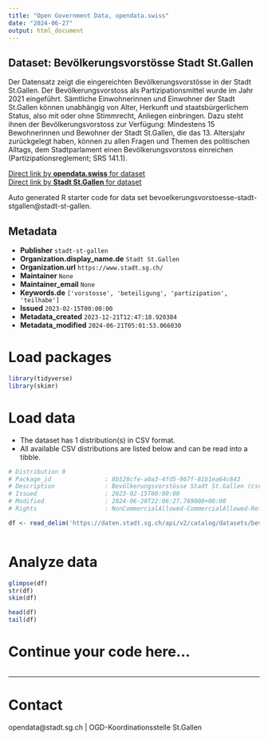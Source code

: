 ```yaml
---
title: "Open Government Data, opendata.swiss"
date: "2024-06-27"
output: html_document
---
```


## Dataset: Bevölkerungsvorstösse Stadt St.Gallen

Der Datensatz zeigt die eingereichten Bevölkerungsvorstösse in der Stadt St.Gallen. Der Bevölkerungsvorstoss als Partizipationsmittel wurde im Jahr 2021 eingeführt. Sämtliche Einwohnerinnen und Einwohner der Stadt St.Gallen können unabhängig von Alter, Herkunft und staatsbürgerlichem Status, also mit oder ohne Stimmrecht, Anliegen einbringen. Dazu steht ihnen der Bevölkerungsvorstoss zur Verfügung: Mindestens 15 Bewohnerinnen und Bewohner der Stadt St.Gallen, die das 13. Altersjahr zurückgelegt haben, können zu allen Fragen und Themen des politischen Alltags, dem Stadtparlament einen Bevölkerungsvorstoss einreichen (Partizipationsreglement; SRS 141.1).

[Direct link by **opendata.swiss** for dataset](https://opendata.swiss/de/dataset/bevolkerungsvorstosse-stadt-st-gallen)<br>
[Direct link by **Stadt St.Gallen** for dataset](https://daten.stadt.sg.ch/explore/dataset/bevoelkerungsvorstoesse-stadt-stgallen/)

Auto generated R starter code for data set bevoelkerungsvorstoesse-stadt-stgallen@stadt-st-gallen.

## Metadata

- **Publisher** `stadt-st-gallen`
- **Organization.display_name.de** `Stadt St.Gallen`
- **Organization.url** `https://www.stadt.sg.ch/`
- **Maintainer** `None`
- **Maintainer_email** `None`
- **Keywords.de** `['vorstosse', 'beteiligung', 'partizipation', 'teilhabe']`
- **Issued** `2023-02-15T00:00:00`
- **Metadata_created** `2023-12-21T12:47:18.920384`
- **Metadata_modified** `2024-06-21T05:01:53.066030`


# Load packages

```r

library(tidyverse)
library(skimr)

```

# Load data

-   The dataset has 1 distribution(s) in CSV format.
-   All available CSV distributions are listed below and can be read into a tibble.

```r

# Distribution 0
# Package_id               : 8b528cfe-a0a3-4fd5-967f-81b1ea64c843
# Description              : Bevölkerungsvorstösse Stadt St.Gallen (csv)
# Issued                   : 2023-02-15T00:00:00
# Modified                 : 2024-06-20T22:06:27.769000+00:00
# Rights                   : NonCommercialAllowed-CommercialAllowed-ReferenceRequired

df <- read_delim('https://daten.stadt.sg.ch/api/v2/catalog/datasets/bevoelkerungsvorstoesse-stadt-stgallen/exports/csv')



```

# Analyze data

```r

glimpse(df)
str(df)
skim(df)

head(df)
tail(df)

```

# Continue your code here...

```r

```

------------------------------------------------------------------------

# Contact

opendata@stadt.sg.ch | OGD-Koordinationsstelle St.Gallen
